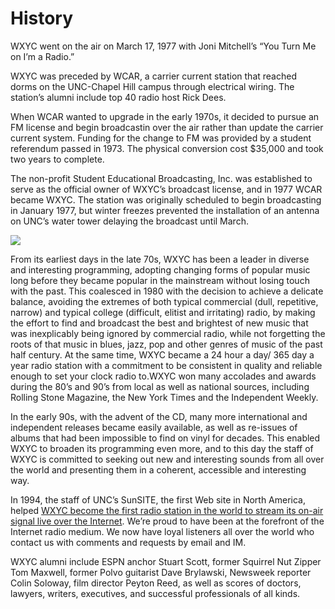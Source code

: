 
# History

WXYC went on the air on March 17, 1977 with Joni Mitchell’s “You Turn Me on I’m a Radio.”

WXYC was preceded by WCAR, a carrier current station that reached dorms on the UNC-Chapel Hill campus through electrical wiring. The station’s alumni include top 40 radio host Rick Dees.

When WCAR wanted to upgrade in the early 1970s, it decided to pursue an FM license and begin broadcastin over the air rather than update the carrier current system. Funding for the change to FM was provided by a student referendum passed in 1973. The physical conversion cost $35,000 and took two years to complete.

The non-profit Student Educational Broadcasting, Inc. was established to serve as the official owner of WXYC’s broadcast license, and in 1977 WCAR became WXYC. The station was originally scheduled to begin broadcasting in January 1977, but winter freezes prevented the installation of an antenna on UNC’s water tower delaying the broadcast until March.

![](/uploads/thumbnail_March-81-Group-Pic.jpg)

From its earliest days in the late 70s, WXYC has been a leader in diverse and interesting programming, adopting changing forms of popular music long before they became popular in the mainstream without losing touch with the past. This coalesced in 1980 with the decision to achieve a delicate balance, avoiding the extremes of both typical commercial (dull, repetitive, narrow) and typical college (difficult, elitist and irritating) radio, by making the effort to find and broadcast the best and brightest of new music that was inexplicably being ignored by commercial radio, while not forgetting the roots of that music in blues, jazz, pop and other genres of music of the past half century. At the same time, WXYC became a 24 hour a day/ 365 day a year radio station with a commitment to be consistent in quality and reliable enough to set your clock radio to.WXYC won many accolades and awards during the 80’s and 90’s from local as well as national sources, including Rolling Stone Magazine, the New York Times and the Independent Weekly.

In the early 90s, with the advent of the CD, many more international and independent releases became easily available, as well as re-issues of albums that had been impossible to find on vinyl for decades. This enabled WXYC to broaden its programming even more, and to this day the staff of WXYC is committed to seeking out new and interesting sounds from all over the world and presenting them in a coherent, accessible and interesting way.

In 1994, the staff of UNC’s SunSITE, the first Web site in North America, helped [WXYC become the first radio station in the world to stream its on-air signal live over the Internet](https://web.archive.org/web/20200629210334/https://wxyc.org/about/first). We’re proud to have been at the forefront of the Internet radio medium. We now have loyal listeners all over the world who contact us with comments and requests by email and IM.

WXYC alumni include ESPN anchor Stuart Scott, former Squirrel Nut Zipper Tom Maxwell, former Polvo guitarist Dave Brylawski, Newsweek reporter Colin Soloway, film director Peyton Reed, as well as scores of doctors, lawyers, writers, executives, and successful professionals of all kinds.
